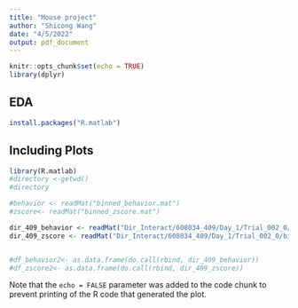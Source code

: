 ```yaml
---
title: "Mouse project"
author: "Shicong Wang"
date: "4/5/2022"
output: pdf_document
---
```


```r
knitr::opts_chunk$set(echo = TRUE)
library(dplyr)

```


## EDA

```r
install.packages("R.matlab")
```

## Including Plots

```r
library(R.matlab)
#directory <-getwd()
#directory

#behavior <- readMat("binned_behavior.mat")
#zscore<- readMat("binned_zscore.mat")

dir_409_behavior <- readMat("Dir_Interact/608034_409/Day_1/Trial_002_0/binned_behavior.mat") %>% as.data.frame()
dir_409_zscore <- readMat("Dir_Interact/608034_409/Day_1/Trial_002_0/binned_zscore.mat") %>% as.data.frame()


#df_behavior2<- as.data.frame(do.call(rbind, dir_409_behavior))
#df_zscore2<- as.data.frame(do.call(rbind, dir_409_zscore))


```

Note that the `echo = FALSE` parameter was added to the code chunk to prevent printing of the R code that generated the plot.
